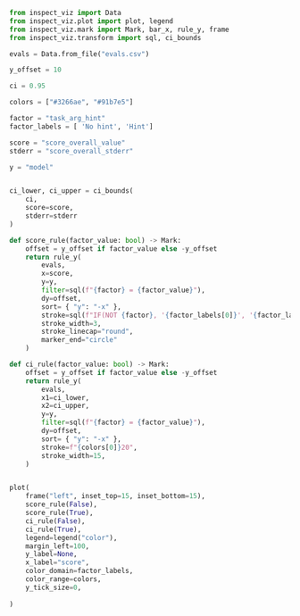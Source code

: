 



```python
from inspect_viz import Data
from inspect_viz.plot import plot, legend
from inspect_viz.mark import Mark, bar_x, rule_y, frame
from inspect_viz.transform import sql, ci_bounds

evals = Data.from_file("evals.csv")

y_offset = 10

ci = 0.95

colors = ["#3266ae", "#91b7e5"]

factor = "task_arg_hint"
factor_labels = [ 'No hint', 'Hint']

score = "score_overall_value"
stderr = "score_overall_stderr"

y = "model"


ci_lower, ci_upper = ci_bounds(
    ci, 
    score=score, 
    stderr=stderr
)

def score_rule(factor_value: bool) -> Mark:
    offset = y_offset if factor_value else -y_offset
    return rule_y(
        evals,
        x=score,
        y=y,
        filter=sql(f"{factor} = {factor_value}"),
        dy=offset,
        sort= { "y": "-x" },
        stroke=sql(f"IF(NOT {factor}, '{factor_labels[0]}', '{factor_labels[1]}')"),
        stroke_width=3,
        stroke_linecap="round",
        marker_end="circle"
    )

def ci_rule(factor_value: bool) -> Mark:
    offset = y_offset if factor_value else -y_offset
    return rule_y(
        evals,
        x1=ci_lower,
        x2=ci_upper,
        y=y,
        filter=sql(f"{factor} = {factor_value}"),
        dy=offset,
        sort= { "y": "-x" },
        stroke=f"{colors[0]}20",
        stroke_width=15,
    )


plot(
    frame("left", inset_top=15, inset_bottom=15),
    score_rule(False),
    score_rule(True),
    ci_rule(False),
    ci_rule(True),
    legend=legend("color"),
    margin_left=100,
    y_label=None,
    x_label="score",
    color_domain=factor_labels,
    color_range=colors,
    y_tick_size=0,
    
)

```
